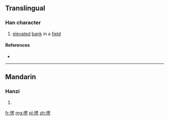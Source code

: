 ==Translingual==

===Han character===
{{Han char|rn=32|rad=土|as=09|sn=12|four=|canj=土田中尸 (GWLS)|ids=⿰[[土]]⿱[[罒]][[方]]}}

# [[elevate]]d [[bank]] in a [[field]]

====References====
* {{Han ref|kx=0234.271|hdz=10464.020|uh=5844|ud=22596}}

----

==Mandarin==

===Hanzi===
{{cmn-hanzi|pin=[[léng]] ([[leng2]])|wg=leng<sup>2</sup>}}

# {{defn|lang=cmn|sort=土09}}

[[fr:塄]]
[[mg:塄]]
[[pl:塄]]
[[zh:塄]]